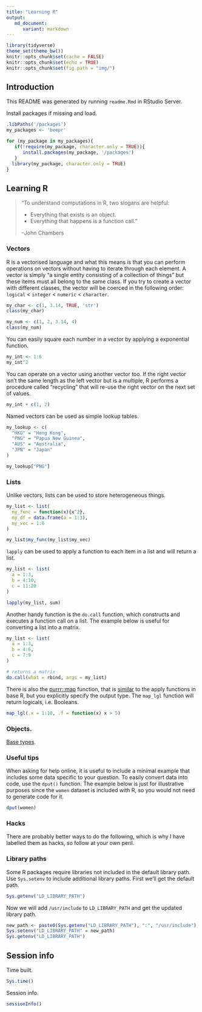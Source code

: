 ```yaml
---
title: "Learning R"
output:
   md_document:
      variant: markdown
---
```


```r
library(tidyverse)
theme_set(theme_bw())
knitr::opts_chunk$set(cache = FALSE)
knitr::opts_chunk$set(echo = TRUE)
knitr::opts_chunk$set(fig.path = "img/")
```

## Introduction

This README was generated by running `readme.Rmd` in RStudio Server.

Install packages if missing and load.

```r
.libPaths('/packages')
my_packages <- 'beepr'

for (my_package in my_packages){
   if(!require(my_package, character.only = TRUE)){
      install.packages(my_package, '/packages')
   }
  library(my_package, character.only = TRUE)
}
```

## Learning R

>"To understand computations in R, two slogans are helpful:
>
>* Everything that exists is an object.
>* Everything that happens is a function call."
>
> --John Chambers

### Vectors

R is a vectorised language and what this means is that you can perform operations on vectors without having to iterate through each element. A vector is simply "a single entity consisting of a collection of things" but these items must all belong to the same class. If you try to create a vector with different classes, the vector will be coerced in the following order: `logical` < `integer` < `numeric` < `character`.

```r
my_char <- c(1, 3.14, TRUE, 'str')
class(my_char)

my_num <- c(1, 2, 3.14, 4)
class(my_num)
```

You can easily square each number in a vector by applying a exponential function.

```r
my_int <- 1:6
my_int^2
```

You can operate on a vector using another vector too. If the right vector isn't the same length as the left vector but is a multiple, R performs a procedure called "recycling" that will re-use the right vector on the next set of values.

```r
my_int + c(1, 2)
```

Named vectors can be used as simple lookup tables.

```r
my_lookup <- c(
  "HKG" = "Hong Kong",
  "PNG" = "Papua New Guinea",
  "AUS" = "Australia",
  "JPN" = "Japan"
)

my_lookup["PNG"]
```

### Lists

Unlike vectors, lists can be used to store heterogeneous things.

```r
my_list <- list(
  my_func = function(x){x^2},
  my_df = data.frame(a = 1:3),
  my_vec = 1:6
)

my_list$my_func(my_list$my_vec)
```

`lapply` can be used to apply a function to each item in a list and will return a list.

```r
my_list <- list(
  a = 1:3,
  b = 4:10,
  c = 11:20
)

lapply(my_list, sum)
```

Another handy function is the `do.call` function, which constructs and executes a function call on a list. The example below is useful for converting a list into a matrix.

```r
my_list <- list(
  a = 1:3,
  b = 4:6,
  c = 7:9
)

# returns a matrix
do.call(what = rbind, args = my_list)
```

There is also the [purrr::map](https://purrr.tidyverse.org/reference/map.html) function, that is [similar](https://jennybc.github.io/purrr-tutorial/ls01_map-name-position-shortcuts.html) to the apply functions in base R, but you explicitly specify the output type. The `map_lgl` function will return logicals, i.e. Booleans.

```r
map_lgl(.x = 1:10, .f = function(x) x > 5)
```

### Objects.

[Base types](https://adv-r.hadley.nz/base-types.html).

### Useful tips

When asking for help online, it is useful to include a minimal example that includes some data specific to your question. To easily convert data into code, use the `dput()` function. The example below is just for illustrative purposes since the `women` dataset is included with R, so you would not need to generate code for it.

```r
dput(women)
```

### Hacks

There are probably better ways to do the following, which is why I have labelled them as hacks, so follow at your own peril.

### Library paths

Some R packages require libraries not included in the default library path. Use `Sys.setenv` to include additional library paths. First we'll get the default path.

```r
Sys.getenv("LD_LIBRARY_PATH")
```

Now we will add `/usr/include` to `LD_LIBRARY_PATH` and get the updated library path.

```r
new_path <- paste0(Sys.getenv("LD_LIBRARY_PATH"), ":", "/usr/include")
Sys.setenv("LD_LIBRARY_PATH" = new_path)
Sys.getenv("LD_LIBRARY_PATH")
```

## Session info

Time built.

```r
Sys.time()
```

Session info.

```r
sessionInfo()
```
